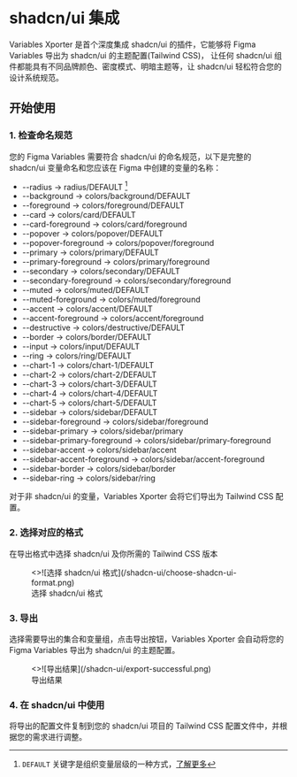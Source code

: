 

# shadcn/ui 集成

Variables Xporter 是首个深度集成 shadcn/ui 的插件，它能够将 Figma Variables 导出为 shadcn/ui 的主题配置(Tailwind CSS)，
让任何 shadcn/ui 组件都能具有不同品牌颜色、密度模式、明暗主题等，让 shadcn/ui 轻松符合您的设计系统规范。

## 开始使用

### 1. 检查命名规范

您的 Figma Variables 需要符合 shadcn/ui 的命名规范，以下是完整的 shadcn/ui 变量命名和您应该在 Figma 中创建的变量的名称：

- --radius -> radius/DEFAULT [^1]
- --background -> colors/background/DEFAULT
- --foreground -> colors/foreground/DEFAULT
- --card -> colors/card/DEFAULT
- --card-foreground -> colors/card/foreground
- --popover -> colors/popover/DEFAULT
- --popover-foreground -> colors/popover/foreground
- --primary -> colors/primary/DEFAULT
- --primary-foreground -> colors/primary/foreground
- --secondary -> colors/secondary/DEFAULT
- --secondary-foreground -> colors/secondary/foreground
- --muted -> colors/muted/DEFAULT
- --muted-foreground -> colors/muted/foreground
- --accent -> colors/accent/DEFAULT
- --accent-foreground -> colors/accent/foreground
- --destructive -> colors/destructive/DEFAULT
- --border -> colors/border/DEFAULT
- --input -> colors/input/DEFAULT
- --ring -> colors/ring/DEFAULT
- --chart-1 -> colors/chart-1/DEFAULT
- --chart-2 -> colors/chart-2/DEFAULT
- --chart-3 -> colors/chart-3/DEFAULT
- --chart-4 -> colors/chart-4/DEFAULT
- --chart-5 -> colors/chart-5/DEFAULT
- --sidebar -> colors/sidebar/DEFAULT
- --sidebar-foreground -> colors/sidebar/foreground
- --sidebar-primary -> colors/sidebar/primary
- --sidebar-primary-foreground -> colors/sidebar/primary-foreground
- --sidebar-accent -> colors/sidebar/accent
- --sidebar-accent-foreground -> colors/sidebar/accent-foreground
- --sidebar-border -> colors/sidebar/border
- --sidebar-ring -> colors/sidebar/ring

<Callout type="info">
  对于非 shadcn/ui 的变量，Variables Xporter 会将它们导出为 Tailwind CSS 配置。
</Callout>

### 2. 选择对应的格式

在导出格式中选择 shadcn/ui 及你所需的 Tailwind CSS 版本
<figure className="mt-6 max-w-[400px]">
  <>![选择 shadcn/ui 格式](/shadcn-ui/choose-shadcn-ui-format.png)</>
  <figcaption>
    选择 shadcn/ui 格式
  </figcaption>
</figure>

### 3. 导出

选择需要导出的集合和变量组，点击导出按钮，Variables Xporter 会自动将您的 Figma Variables 导出为 shadcn/ui 的主题配置。
<figure className="mt-6 max-w-[400px]">
  <>![导出结果](/shadcn-ui/export-successful.png)</>
  <figcaption>
   导出结果
  </figcaption>
</figure>

### 4. 在 shadcn/ui 中使用

将导出的配置文件复制到您的 shadcn/ui 项目的 Tailwind CSS 配置文件中，并根据您的需求进行调整。

[^1]: `DEFAULT` 关键字是组织变量层级的一种方式，[了解更多](/docs/organizing-your-variables/principles#use-default-value)
